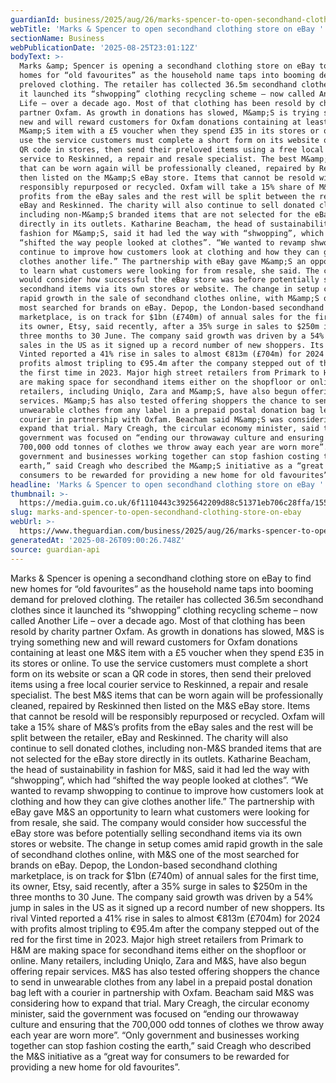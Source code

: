 ```yaml
---
guardianId: business/2025/aug/26/marks-spencer-to-open-secondhand-clothing-store-on-ebay
webTitle: 'Marks & Spencer to open secondhand clothing store on eBay '
sectionName: Business
webPublicationDate: '2025-08-25T23:01:12Z'
bodyText: >-
  Marks &amp; Spencer is opening a secondhand clothing store on eBay to find new
  homes for “old favourites” as the household name taps into booming demand for
  preloved clothing. The retailer has collected 36.5m secondhand clothes since
  it launched its “shwopping” clothing recycling scheme – now called Another
  Life – over a decade ago. Most of that clothing has been resold by charity
  partner Oxfam. As growth in donations has slowed, M&amp;S is trying something
  new and will reward customers for Oxfam donations containing at least one
  M&amp;S item with a £5 voucher when they spend £35 in its stores or online. To
  use the service customers must complete a short form on its website or scan a
  QR code in stores, then send their preloved items using a free local courier
  service to Reskinned, a repair and resale specialist. The best M&amp;S items
  that can be worn again will be professionally cleaned, repaired by Reskinned
  then listed on the M&amp;S eBay store. Items that cannot be resold will be
  responsibly repurposed or recycled. Oxfam will take a 15% share of M&amp;S’s
  profits from the eBay sales and the rest will be split between the retailer,
  eBay and Reskinned. The charity will also continue to sell donated clothes,
  including non-M&amp;S branded items that are not selected for the eBay store
  directly in its outlets. Katharine Beacham, the head of sustainability in
  fashion for M&amp;S, said it had led the way with “shwopping”, which had
  “shifted the way people looked at clothes”. “We wanted to revamp shwopping to
  continue to improve how customers look at clothing and how they can give
  clothes another life.” The partnership with eBay gave M&amp;S an opportunity
  to learn what customers were looking for from resale, she said. The company
  would consider how successful the eBay store was before potentially selling
  secondhand items via its own stores or website. The change in setup comes amid
  rapid growth in the sale of secondhand clothes online, with M&amp;S one of the
  most searched for brands on eBay. Depop, the London-based secondhand clothing
  marketplace, is on track for $1bn (£740m) of annual sales for the first time,
  its owner, Etsy, said recently, after a 35% surge in sales to $250m in the
  three months to 30 June. The company said growth was driven by a 54% jump in
  sales in the US as it signed up a record number of new shoppers. Its rival
  Vinted reported a 41% rise in sales to almost €813m (£704m) for 2024 with
  profits almost tripling to €95.4m after the company stepped out of the red for
  the first time in 2023. Major high street retailers from Primark to H&amp;M
  are making space for secondhand items either on the shopfloor or online. Many
  retailers, including Uniqlo, Zara and M&amp;S, have also begun offering repair
  services. M&amp;S has also tested offering shoppers the chance to send in
  unwearable clothes from any label in a prepaid postal donation bag left with a
  courier in partnership with Oxfam. Beacham said M&amp;S was considering how to
  expand that trial. Mary Creagh, the circular economy minister, said the
  government was focused on “ending our throwaway culture and ensuring that the
  700,000 odd tonnes of clothes we throw away each year are worn more”. “Only
  government and businesses working together can stop fashion costing the
  earth,” said Creagh who described the M&amp;S initiative as a “great way for
  consumers to be rewarded for providing a new home for old favourites”.
headline: 'Marks & Spencer to open secondhand clothing store on eBay '
thumbnail: >-
  https://media.guim.co.uk/6f1110443c3925642209d88c51371eb706c28ffa/155_0_6369_5099/500.jpg
slug: marks-and-spencer-to-open-secondhand-clothing-store-on-ebay
webUrl: >-
  https://www.theguardian.com/business/2025/aug/26/marks-spencer-to-open-secondhand-clothing-store-on-ebay
generatedAt: '2025-08-26T09:00:26.748Z'
source: guardian-api
---
```

Marks &amp; Spencer is opening a secondhand clothing store on eBay to find new homes for “old favourites” as the household name taps into booming demand for preloved clothing. The retailer has collected 36.5m secondhand clothes since it launched its “shwopping” clothing recycling scheme – now called Another Life – over a decade ago. Most of that clothing has been resold by charity partner Oxfam. As growth in donations has slowed, M&amp;S is trying something new and will reward customers for Oxfam donations containing at least one M&amp;S item with a £5 voucher when they spend £35 in its stores or online. To use the service customers must complete a short form on its website or scan a QR code in stores, then send their preloved items using a free local courier service to Reskinned, a repair and resale specialist. The best M&amp;S items that can be worn again will be professionally cleaned, repaired by Reskinned then listed on the M&amp;S eBay store. Items that cannot be resold will be responsibly repurposed or recycled. Oxfam will take a 15% share of M&amp;S’s profits from the eBay sales and the rest will be split between the retailer, eBay and Reskinned. The charity will also continue to sell donated clothes, including non-M&amp;S branded items that are not selected for the eBay store directly in its outlets. Katharine Beacham, the head of sustainability in fashion for M&amp;S, said it had led the way with “shwopping”, which had “shifted the way people looked at clothes”. “We wanted to revamp shwopping to continue to improve how customers look at clothing and how they can give clothes another life.” The partnership with eBay gave M&amp;S an opportunity to learn what customers were looking for from resale, she said. The company would consider how successful the eBay store was before potentially selling secondhand items via its own stores or website. The change in setup comes amid rapid growth in the sale of secondhand clothes online, with M&amp;S one of the most searched for brands on eBay. Depop, the London-based secondhand clothing marketplace, is on track for $1bn (£740m) of annual sales for the first time, its owner, Etsy, said recently, after a 35% surge in sales to $250m in the three months to 30 June. The company said growth was driven by a 54% jump in sales in the US as it signed up a record number of new shoppers. Its rival Vinted reported a 41% rise in sales to almost €813m (£704m) for 2024 with profits almost tripling to €95.4m after the company stepped out of the red for the first time in 2023. Major high street retailers from Primark to H&amp;M are making space for secondhand items either on the shopfloor or online. Many retailers, including Uniqlo, Zara and M&amp;S, have also begun offering repair services. M&amp;S has also tested offering shoppers the chance to send in unwearable clothes from any label in a prepaid postal donation bag left with a courier in partnership with Oxfam. Beacham said M&amp;S was considering how to expand that trial. Mary Creagh, the circular economy minister, said the government was focused on “ending our throwaway culture and ensuring that the 700,000 odd tonnes of clothes we throw away each year are worn more”. “Only government and businesses working together can stop fashion costing the earth,” said Creagh who described the M&amp;S initiative as a “great way for consumers to be rewarded for providing a new home for old favourites”.
